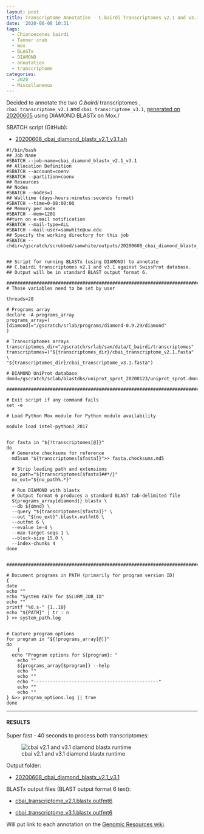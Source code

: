 ```yaml
---
layout: post
title: Transcriptome Annotation - C.bairdi Transcriptomes v2.1 and v3.1 Using DIAMOND BLASTx on Mox
date: '2020-06-08 10:31'
tags:
  - Chionoecetes bairdi
  - Tanner crab
  - mox
  - BLASTx
  - DIAMOND
  - annotation
  - transcriptome
categories:
  - 2020
  - Miscellaneous
---
```

Decided to annotate the two _C.bairdi_ transcriptomes , `cbai_transcriptome_v2.1` and `cbai_transcriptome_v3.1`, [generated on 20200605](https://robertslab.github.io/sams-notebook/posts/2020/2020-06-05-Sequence-Extractions-C.bairdi-Transcriptomes-v2.0-and-v3.0-Excluding-Alveolata-with-MEGAN6-on-Swoose.html) using DIAMOND BLASTx on Mox./

SBATCH script (GitHub):

- [20200608_cbai_diamond_blastx_v2.1_v3.1.sh](https://github.com/RobertsLab/sams-notebook/blob/master/sbatch_scripts/20200608_cbai_diamond_blastx_v2.1_v3.1.sh)

```shell
#!/bin/bash
## Job Name
#SBATCH --job-name=cbai_diamond_blastx_v2.1_v3.1
## Allocation Definition
#SBATCH --account=coenv
#SBATCH --partition=coenv
## Resources
## Nodes
#SBATCH --nodes=1
## Walltime (days-hours:minutes:seconds format)
#SBATCH --time=0-08:00:00
## Memory per node
#SBATCH --mem=120G
##turn on e-mail notification
#SBATCH --mail-type=ALL
#SBATCH --mail-user=samwhite@uw.edu
## Specify the working directory for this job
#SBATCH --chdir=/gscratch/scrubbed/samwhite/outputs/20200608_cbai_diamond_blastx_v2.1_v3.1


## Script for running BLASTx (using DIAMOND) to annotate
## C.bairdi transcriptomes v2.1 and v3.1 against SwissProt database.
## Output will be in standard BLAST output format 6.

###################################################################################
# These variables need to be set by user

threads=28

# Programs array
declare -A programs_array
programs_array=(
[diamond]="/gscratch/srlab/programs/diamond-0.9.29/diamond"
)

# Transcriptomes arrays
transcriptomes_dir="/gscratch/srlab/sam/data/C_bairdi/transcriptomes"
transcriptomes=("${transcriptomes_dir}/cbai_transcriptome_v2.1.fasta" \
"${transcriptomes_dir}/cbai_transcriptome_v3.1.fasta")

# DIAMOND UniProt database
dmnd=/gscratch/srlab/blastdbs/uniprot_sprot_20200123/uniprot_sprot.dmnd

###################################################################################

# Exit script if any command fails
set -e

# Load Python Mox module for Python module availability

module load intel-python3_2017


for fasta in "${!transcriptomes[@]}"
do
  # Generate checksums for reference
  md5sum "${transcriptomes[$fasta]}">> fasta.checksums.md5

  # Strip leading path and extensions
  no_path="${transcriptomes[$fasta]##*/}"
  no_ext="${no_path%.*}"

  # Run DIAMOND with blastx
  # Output format 6 produces a standard BLAST tab-delimited file
  ${programs_array[diamond]} blastx \
  --db ${dmnd} \
  --query "${transcriptomes[$fasta]}" \
  --out "${no_ext}".blastx.outfmt6 \
  --outfmt 6 \
  --evalue 1e-4 \
  --max-target-seqs 1 \
  --block-size 15.0 \
  --index-chunks 4
done


###################################################################################

# Document programs in PATH (primarily for program version ID)
{
date
echo ""
echo "System PATH for $SLURM_JOB_ID"
echo ""
printf "%0.s-" {1..10}
echo "${PATH}" | tr : n
} >> system_path.log


# Capture program options
for program in "${!programs_array[@]}"
do
	{
  echo "Program options for ${program}: "
	echo ""
	${programs_array[$program]} --help
	echo ""
	echo ""
	echo "----------------------------------------------"
	echo ""
	echo ""
} &>> program_options.log || true
done
```


---

#### RESULTS

Super fast - 40 seconds to process both transcriptomes:

![cbai v2.1 and v3.1 diamond blastx runtime](https://github.com/RobertsLab/sams-notebook/blob/master/images/screencaps/20200608_cbai_diamond_blastx_v2.1_v3.1_runtime.png?raw=true)

Output folder:

- [20200608_cbai_diamond_blastx_v2.1_v3.1](https://gannet.fish.washington.edu/Atumefaciens/20200608_cbai_diamond_blastx_v2.1_v3.1)

BLASTx output files (BLAST output format 6 text):

- [cbai_transcriptome_v2.1.blastx.outfmt6](https://gannet.fish.washington.edu/Atumefaciens/20200608_cbai_diamond_blastx_v2.1_v3.1/cbai_transcriptome_v2.1.blastx.outfmt6)

- [cbai_transcriptome_v3.1.blastx.outfmt6](https://gannet.fish.washington.edu/Atumefaciens/20200608_cbai_diamond_blastx_v2.1_v3.1/cbai_transcriptome_v3.1.blastx.outfmt6)

Will put link to each annotation on the [Genomic Resources wiki](https://github.com/RobertsLab/resources/wiki/Genomic-Resources).
